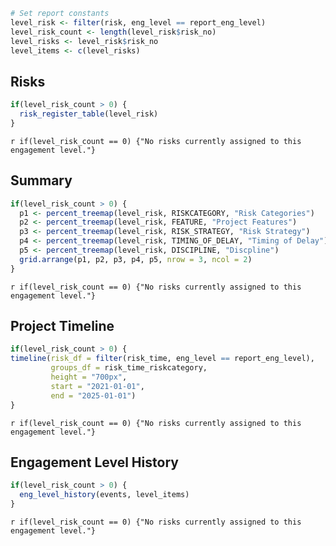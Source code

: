 ```r
# Set report constants
level_risk <- filter(risk, eng_level == report_eng_level)
level_risk_count <- length(level_risk$risk_no)
level_risks <- level_risk$risk_no
level_items <- c(level_risks)
```

## Risks
```r
if(level_risk_count > 0) {
  risk_register_table(level_risk)
}
```

`r if(level_risk_count == 0) {"No risks currently assigned to this engagement level."}`

## Summary
```r
if(level_risk_count > 0) {
  p1 <- percent_treemap(level_risk, RISKCATEGORY, "Risk Categories")
  p2 <- percent_treemap(level_risk, FEATURE, "Project Features")
  p3 <- percent_treemap(level_risk, RISK_STRATEGY, "Risk Strategy")
  p4 <- percent_treemap(level_risk, TIMING_OF_DELAY, "Timing of Delay")
  p5 <- percent_treemap(level_risk, DISCIPLINE, "Discpline")
  grid.arrange(p1, p2, p3, p4, p5, nrow = 3, ncol = 2)
}
```

`r if(level_risk_count == 0) {"No risks currently assigned to this engagement level."}`

## Project Timeline
```r
if(level_risk_count > 0) {
timeline(risk_df = filter(risk_time, eng_level == report_eng_level), 
         groups_df = risk_time_riskcategory,
         height = "700px",
         start = "2021-01-01",
         end = "2025-01-01")
}
```

`r if(level_risk_count == 0) {"No risks currently assigned to this engagement level."}`

## Engagement Level History
```r
if(level_risk_count > 0) {
  eng_level_history(events, level_items)
}
```

`r if(level_risk_count == 0) {"No risks currently assigned to this engagement level."}`
